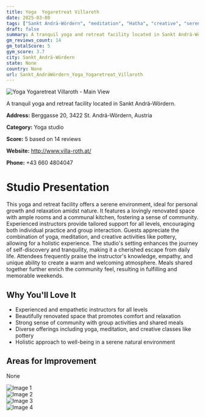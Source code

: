 ```yaml
---
title: Yoga  Yogaretreat Villaroth
date: 2025-03-08
tags: ["Sankt Andrä-Wördern", "meditation", "Hatha", "creative", "serene atmosphere", "community-oriented", "Sankt Andrä-Wördern"]  
draft: false
summary: A tranquil yoga and retreat facility located in Sankt Andrä-Wördern.
gm_reviews_count: 14
gm_totalScore: 5
gym_score: 3.7
city: Sankt_Andrä-Wördern
state: None
country: None
url: Sankt_AndräWördern_Yoga_Yogaretreat_Villaroth
---
```


<div className="aspect-[16/9] relative my-8">
  <img 
    src="https://lh5.googleusercontent.com/p/AF1QipMYSrBT5WQVJ-QinZJeJnePcSXjOMBo9IvKiBYP=w1920-h1080-k-no"
    alt="Yoga  Yogaretreat Villaroth - Main View"
    className="object-cover absolute inset-0 w-full h-full rounded-lg"
  />
</div>

A tranquil yoga and retreat facility located in Sankt Andrä-Wördern.

**Address:** Berggasse 20, 3422 St. Andrä-Wördern, Austria

**Category:** Yoga studio

**Score:** 5 based on 14 reviews

**Website:** http://www.villa-roth.at/

**Phone:** +43 660 4804047

# Studio Presentation

This yoga and retreat facility offers a serene environment, ideal for personal growth and relaxation amidst nature. It features a lovingly renovated space with ample rooms and a communal kitchen, fostering a sense of community. Experienced instructors provide tailored support for all levels, encouraging both individual practice and group interaction. Guests appreciate the combination of yoga, meditation, and creative activities like pottery, allowing for a holistic experience. The studio's setting enhances the journey of self-discovery and tranquility, making it a cherished escape from daily life. Attendees frequently praise the instructor's knowledge, empathy, and unique ability to create a warm and welcoming atmosphere. Meals shared together further enrich the community feel, resulting in fulfilling and memorable weekends.

## Why You'll Love It

- Experienced and empathetic instructors for all levels
- Beautifully renovated space that promotes comfort and relaxation
- Strong sense of community with group activities and shared meals
- Diverse offerings including yoga, meditation, and creative classes like pottery
- Holistic approach to well-being in a serene natural environment

## Areas for Improvement

None

<div className="grid grid-cols-1 xl:grid-cols-2 gap-4 my-8">
<div className="aspect-[4/3] relative"><img src="https://lh5.googleusercontent.com/p/AF1QipOVVAEH7G9Hq3G_w2HpOFHPEuM0OCaq5DBCFIU0=w1920-h1080-k-no" alt="Image 1" className="object-cover absolute inset-0 w-full h-full rounded-lg" /></div>
<div className="aspect-[4/3] relative"><img src="https://lh5.googleusercontent.com/p/AF1QipM34D5Cl_CuqdR2QK8z4UQS0A8Er8urG95ZWHRf=w1920-h1080-k-no" alt="Image 2" className="object-cover absolute inset-0 w-full h-full rounded-lg" /></div>
<div className="aspect-[4/3] relative"><img src="https://lh5.googleusercontent.com/p/AF1QipOQaiDACp2oYGsk69k17lEvOtZHRv0o147IB8t9=w1920-h1080-k-no" alt="Image 3" className="object-cover absolute inset-0 w-full h-full rounded-lg" /></div>
<div className="aspect-[4/3] relative"><img src="https://lh5.googleusercontent.com/p/AF1QipMXw9NSUSQeiU-WvAhOKw0dKIeIwecCGyS4Nvrm=w1920-h1080-k-no" alt="Image 4" className="object-cover absolute inset-0 w-full h-full rounded-lg" /></div>
</div>